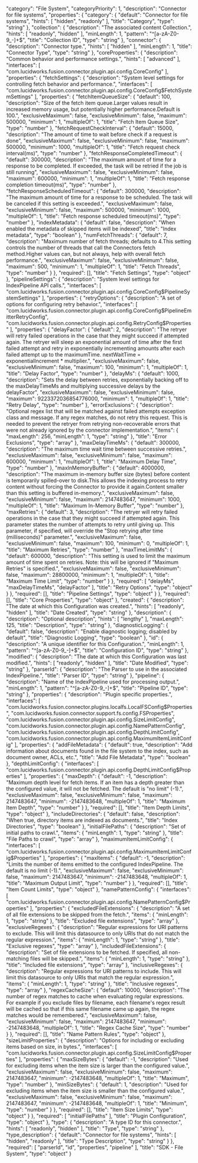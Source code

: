   "category": "File System",
  "categoryPriority": 1,
  "description": "Connector for file systems",
  "properties": {
    "category": {
      "default": "Connector for file systems",
      "hints": [
        "hidden",
        "readonly"
      ],
      "title": "Category",
      "type": "string"
    },
    "collection": {
      "description": "The associated content Collection.",
      "hints": [
        "readonly",
        "hidden"
      ],
      "minLength": 1,
      "pattern": "^[a-zA-Z0-9_-]+$",
      "title": "Collection ID",
      "type": "string"
    },
    "connector": {
      "description": "Connector type.",
      "hints": [
        "hidden"
      ],
      "minLength": 1,
      "title": "Connector Type",
      "type": "string"
    },
    "coreProperties": {
      "description": "Common behavior and performance settings.",
      "hints": [
        "advanced"
      ],
      "interfaces": [
        "com.lucidworks.fusion.connector.plugin.api.config.CoreConfig"
      ],
      "properties": {
        "fetchSettings": {
          "description": "System level settings for controlling fetch behavior and performance.",
          "interfaces": [
            "com.lucidworks.fusion.connector.plugin.api.config.CoreConfig$FetchSystemSettings"
          ],
          "properties": {
            "fetchItemQueueSize": {
              "default": 100,
              "description": "Size of the fetch item queue.Larger values result in increased memory usage, but potentially higher performance.Default is 100.",
              "exclusiveMaximum": false,
              "exclusiveMinimum": false,
              "maximum": 500000,
              "minimum": 1,
              "multipleOf": 1,
              "title": "Fetch Item Queue Size",
              "type": "number"
            },
            "fetchRequestCheckInterval": {
              "default": 15000,
              "description": "The amount of time to wait before check if a request is done",
              "exclusiveMaximum": false,
              "exclusiveMinimum": false,
              "maximum": 500000,
              "minimum": 1000,
              "multipleOf": 1,
              "title": "Fetch request check interval(ms)",
              "type": "number"
            },
            "fetchResponseCompletedTimeout": {
              "default": 300000,
              "description": "The maximum amount of time for a response to be completed. If exceeded, the task will be retried if the job is still running",
              "exclusiveMaximum": false,
              "exclusiveMinimum": false,
              "maximum": 600000,
              "minimum": 1,
              "multipleOf": 1,
              "title": "Fetch response completion timeout(ms)",
              "type": "number"
            },
            "fetchResponseScheduledTimeout": {
              "default": 300000,
              "description": "The maximum amount of time for a response to be scheduled. The task will be canceled if this setting is exceeded.",
              "exclusiveMaximum": false,
              "exclusiveMinimum": false,
              "maximum": 500000,
              "minimum": 1000,
              "multipleOf": 1,
              "title": "Fetch response scheduled timeout(ms)",
              "type": "number"
            },
            "indexMetadata": {
              "default": false,
              "description": "When enabled the metadata of skipped items will be indexed",
              "title": "Index metadata",
              "type": "boolean"
            },
            "numFetchThreads": {
              "default": 7,
              "description": "Maximum number of fetch threads; defaults to 4.This setting controls the number of threads that call the Connectors fetch method.Higher values can, but not always, help with overall fetch performance.",
              "exclusiveMaximum": false,
              "exclusiveMinimum": false,
              "maximum": 500,
              "minimum": 1,
              "multipleOf": 1,
              "title": "Fetch Threads",
              "type": "number"
            }
          },
          "required": [],
          "title": "Fetch Settings",
          "type": "object"
        },
        "pipelineSettings": {
          "description": "System level settings for IndexPipeline API calls.",
          "interfaces": [
            "com.lucidworks.fusion.connector.plugin.api.config.CoreConfig$PipelineSystemSettings"
          ],
          "properties": {
            "retryOptions": {
              "description": "A set of options for configuring retry behavior.",
              "interfaces": [
                "com.lucidworks.fusion.connector.plugin.api.config.CoreConfig$PipelineEmitterRetryConfig",
                "com.lucidworks.fusion.connector.plugin.api.config.RetryConfig$Properties"
              ],
              "properties": {
                "delayFactor": {
                  "default": 2,
                  "description": "The retryer will retry failed operations in the case that they might succeed if attempted again. The retryer will sleep an exponential amount of time after the first failed attempt and retry in exponentially incrementing amounts after each failed attempt up to the maximumTime. nextWaitTime = exponentialIncrement * multiplier.",
                  "exclusiveMaximum": false,
                  "exclusiveMinimum": false,
                  "maximum": 100,
                  "minimum": 1,
                  "multipleOf": 1,
                  "title": "Delay Factor",
                  "type": "number"
                },
                "delayMs": {
                  "default": 1000,
                  "description": "Sets the delay between retries, exponentially backing off to the maxDelayTimeMs and multiplying successive delays by the delayFactor",
                  "exclusiveMaximum": false,
                  "exclusiveMinimum": false,
                  "maximum": 9223372036854776000,
                  "minimum": 1,
                  "multipleOf": 1,
                  "title": "Retry Delay",
                  "type": "number"
                },
                "errorExclusions": {
                  "description": "Optional regex list that will be matched against failed attempts exception class and message. If any regex matches, do not retry this request. This is needed to prevent the retryer from retrying non-recoverable errors that were not already ignored by the connector implementation.",
                  "items": {
                    "maxLength": 256,
                    "minLength": 1,
                    "type": "string"
                  },
                  "title": "Error Exclusions",
                  "type": "array"
                },
                "maxDelayTimeMs": {
                  "default": 300000,
                  "description": "The maximum time wait time between successive retries.",
                  "exclusiveMaximum": false,
                  "exclusiveMinimum": false,
                  "maximum": 600000,
                  "minimum": 1,
                  "multipleOf": 1,
                  "title": "Maximum Delay Time",
                  "type": "number"
                },
                "maxInMemoryBuffer": {
                  "default": 4000000,
                  "description": "The maximum in-memory buffer size (bytes) before content is temporarily spilled-over to disk.This allows the indexing process to retry content without forcing the Connector to provide it again.Content smaller than this setting is buffered in-memory.",
                  "exclusiveMaximum": false,
                  "exclusiveMinimum": false,
                  "maximum": 2147483647,
                  "minimum": 1000,
                  "multipleOf": 1,
                  "title": "Maximum In-Memory Buffer",
                  "type": "number"
                },
                "maxRetries": {
                  "default": 3,
                  "description": "The retryer will retry failed operations in the case that they might succeed if attempted again. This parameter states the number of attempts to retry until giving up. This parameter, if specified, will override the \"Stop retrying after time (milliseconds)\" parameter.",
                  "exclusiveMaximum": false,
                  "exclusiveMinimum": false,
                  "maximum": 100,
                  "minimum": 0,
                  "multipleOf": 1,
                  "title": "Maximum Retries",
                  "type": "number"
                },
                "maxTimeLimitMs": {
                  "default": 600000,
                  "description": "This setting is used to limit the maximum amount of time spent on retries. Note: this will be ignored if \"Maximum Retries\" is specified.",
                  "exclusiveMaximum": false,
                  "exclusiveMinimum": false,
                  "maximum": 28800000,
                  "minimum": 1,
                  "multipleOf": 1,
                  "title": "Maximum Time Limit",
                  "type": "number"
                }
              },
              "required": [
                "delayMs",
                "maxDelayTimeMs",
                "delayFactor"
              ],
              "title": "Retry Options",
              "type": "object"
            }
          },
          "required": [],
          "title": "Pipeline Settings",
          "type": "object"
        }
      },
      "required": [],
      "title": "Core Properties",
      "type": "object"
    },
    "created": {
      "description": "The date at which this Configuration was created.",
      "hints": [
        "readonly",
        "hidden"
      ],
      "title": "Date Created",
      "type": "string"
    },
    "description": {
      "description": "Optional description",
      "hints": [
        "lengthy"
      ],
      "maxLength": 125,
      "title": "Description",
      "type": "string"
    },
    "diagnosticLogging": {
      "default": false,
      "description": "Enable diagnostic logging; disabled by default",
      "title": "Diagnostic Logging",
      "type": "boolean"
    },
    "id": {
      "description": "A unique identifier for this Configuration.",
      "minLength": 1,
      "pattern": "^[a-zA-Z0-9_-]+$",
      "title": "Configuration ID",
      "type": "string"
    },
    "modified": {
      "description": "The date at which this Configuration was last modified.",
      "hints": [
        "readonly",
        "hidden"
      ],
      "title": "Date Modified",
      "type": "string"
    },
    "parserId": {
      "description": "The Parser to use in the associated IndexPipeline.",
      "title": "Parser ID",
      "type": "string"
    },
    "pipeline": {
      "description": "Name of the IndexPipeline used for processing output.",
      "minLength": 1,
      "pattern": "^[a-zA-Z0-9_-]+$",
      "title": "Pipeline ID",
      "type": "string"
    },
    "properties": {
      "description": "Plugin specific properties.",
      "interfaces": [
        "com.lucidworks.fusion.connector.plugins.localfs.LocalFSConfig$Properties",
        "com.lucidworks.fusion.connector.support.fs.config.FSProperties",
        "com.lucidworks.fusion.connector.plugin.api.config.SizeLimitConfig",
        "com.lucidworks.fusion.connector.plugin.api.config.NamePatternConfig",
        "com.lucidworks.fusion.connector.plugin.api.config.DepthLimitConfig",
        "com.lucidworks.fusion.connector.plugin.api.config.MaximumItemLimitConfig"
      ],
      "properties": {
        "addFileMetadata": {
          "default": true,
          "description": "Add information about documents found in the file system to the index, such as document owner, ACLs, etc.",
          "title": "Add File Metadata",
          "type": "boolean"
        },
        "depthLimitConfig": {
          "interfaces": [
            "com.lucidworks.fusion.connector.plugin.api.config.DepthLimitConfig$Properties"
          ],
          "properties": {
            "maxDepth": {
              "default": -1,
              "description": "Maximum depth level for fetch items. If an item has a depth greater than the configured value, it will not be fetched. The default is \"no limit\" (-1).",
              "exclusiveMaximum": false,
              "exclusiveMinimum": false,
              "maximum": 2147483647,
              "minimum": -2147483648,
              "multipleOf": 1,
              "title": "Maximum Item Depth",
              "type": "number"
            }
          },
          "required": [],
          "title": "Item Depth Limits",
          "type": "object"
        },
        "includeDirectories": {
          "default": false,
          "description": "When true, directory items are indexed as documents.",
          "title": "Index Directories",
          "type": "boolean"
        },
        "initialFilePaths": {
          "description": "Set of initial paths to crawl.",
          "items": {
            "minLength": 1,
            "type": "string"
          },
          "title": "File Paths to crawl",
          "type": "array"
        },
        "maximumItemLimitConfig": {
          "interfaces": [
            "com.lucidworks.fusion.connector.plugin.api.config.MaximumItemLimitConfig$Properties"
          ],
          "properties": {
            "maxItems": {
              "default": -1,
              "description": "Limits the number of items emitted to the configured IndexPipeline. The default is no limit (-1).",
              "exclusiveMaximum": false,
              "exclusiveMinimum": false,
              "maximum": 2147483647,
              "minimum": -2147483648,
              "multipleOf": 1,
              "title": "Maximum Output Limit",
              "type": "number"
            }
          },
          "required": [],
          "title": "Item Count Limits",
          "type": "object"
        },
        "namePatternConfig": {
          "interfaces": [
            "com.lucidworks.fusion.connector.plugin.api.config.NamePatternConfig$Properties"
          ],
          "properties": {
            "excludedFileExtensions": {
              "description": "A set of all file extensions to be skipped from the fetch.",
              "items": {
                "minLength": 1,
                "type": "string"
              },
              "title": "Excluded file extensions",
              "type": "array"
            },
            "exclusiveRegexes": {
              "description": "Regular expressions for URI patterns to exclude. This will limit this datasource to only URIs that do not match the regular expression.",
              "items": {
                "minLength": 1,
                "type": "string"
              },
              "title": "Exclusive regexes",
              "type": "array"
            },
            "includedFileExtensions": {
              "description": "Set of file extensions to be fetched. If specified, all non-matching files will be skipped.",
              "items": {
                "minLength": 1,
                "type": "string"
              },
              "title": "Included file extensions",
              "type": "array"
            },
            "inclusiveRegexes": {
              "description": "Regular expressions for URI patterns to include. This will limit this datasource to only URIs that match the regular expression.",
              "items": {
                "minLength": 1,
                "type": "string"
              },
              "title": "Inclusive regexes",
              "type": "array"
            },
            "regexCacheSize": {
              "default": 10000,
              "description": "The number of regex matches to cache when evaluating regular expressions. For example if you exclude files by filename, each filename's regex result will be cached so that if this same filename came up again, the regex matches would be remembered.",
              "exclusiveMaximum": false,
              "exclusiveMinimum": false,
              "maximum": 2147483647,
              "minimum": -2147483648,
              "multipleOf": 1,
              "title": "Regex Cache Size",
              "type": "number"
            }
          },
          "required": [],
          "title": "Name Pattern Rules",
          "type": "object"
        },
        "sizeLimitProperties": {
          "description": "Options for including or excluding items based on size, in bytes.",
          "interfaces": [
            "com.lucidworks.fusion.connector.plugin.api.config.SizeLimitConfig$Properties"
          ],
          "properties": {
            "maxSizeBytes": {
              "default": -1,
              "description": "Used for excluding items when the item size is larger than the configured value.",
              "exclusiveMaximum": false,
              "exclusiveMinimum": false,
              "maximum": 2147483647,
              "minimum": -2147483648,
              "multipleOf": 1,
              "title": "Maximum",
              "type": "number"
            },
            "minSizeBytes": {
              "default": 1,
              "description": "Used for excluding items when the item size is smaller than the configured value.",
              "exclusiveMaximum": false,
              "exclusiveMinimum": false,
              "maximum": 2147483647,
              "minimum": -2147483648,
              "multipleOf": 1,
              "title": "Minimum",
              "type": "number"
            }
          },
          "required": [],
          "title": "Item Size Limits",
          "type": "object"
        }
      },
      "required": [
        "initialFilePaths"
      ],
      "title": "Plugin Configuration",
      "type": "object"
    },
    "type": {
      "description": "A type ID for this connector.",
      "hints": [
        "readonly",
        "hidden"
      ],
      "title": "Type",
      "type": "string"
    },
    "type_description": {
      "default": "Connector for file systems",
      "hints": [
        "hidden",
        "readonly"
      ],
      "title": "Type Description",
      "type": "string"
    }
  },
  "required": [
    "parserId",
    "id",
    "properties",
    "pipeline"
  ],
  "title": "SDK - File System",
  "type": "object"
}
